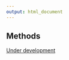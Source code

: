 ```yaml
---
output: html_document
---
```


## Methods

[Under development](https://github.com/bsaul/mbbs/issues/8)
